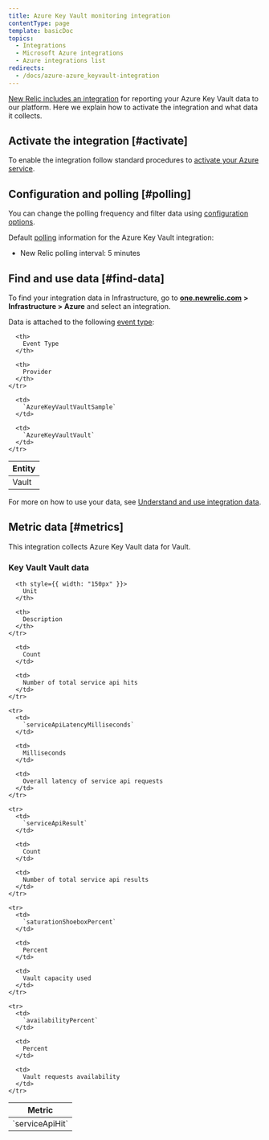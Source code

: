 ```yaml
---
title: Azure Key Vault monitoring integration
contentType: page
template: basicDoc
topics:
  - Integrations
  - Microsoft Azure integrations
  - Azure integrations list
redirects:
  - /docs/azure-azure_keyvault-integration
---
```


[New Relic includes an integration](https://docs.newrelic.com/docs/infrastructure/integrations-getting-started/getting-started/introduction-infrastructure-integrations) for reporting your Azure Key Vault data to our platform. Here we explain how to activate the integration and what data it collects.

## Activate the integration [#activate]

To enable the integration follow standard procedures to [activate your Azure service](/docs/infrastructure/microsoft-azure-integrations/getting-started/activate-azure-integrations).

## Configuration and polling [#polling]

You can change the polling frequency and filter data using [configuration options](/docs/integrations/new-relic-integrations/getting-started/configure-polling-frequency-data-collection-cloud-integrations).

Default [polling](/docs/infrastructure/microsoft-azure-integrations/getting-started/azure-integration-polling) information for the Azure Key Vault integration:

* New Relic polling interval: 5 minutes

## Find and use data [#find-data]

To find your integration data in Infrastructure, go to [**one.newrelic.com**](http://one.newrelic.com) **> Infrastructure [](https://infrastructure.newrelic.com/ "Link opens in a new window.") > Azure** and select an integration.

Data is attached to the following [event type](https://docs.newrelic.com/docs/insights/use-insights-ui/getting-started/introduction-new-relic-insights#event-type):

<Table>
  <thead>
    <tr>
      <th>
        Entity
      </th>

      <th>
        Event Type
      </th>

      <th>
        Provider
      </th>
    </tr>
  </thead>

  <tbody>
    <tr>
      <td>
        Vault
      </td>

      <td>
        `AzureKeyVaultVaultSample`
      </td>

      <td>
        `AzureKeyVaultVault`
      </td>
    </tr>
  </tbody>
</Table>

For more on how to use your data, see [Understand and use integration data](https://docs.newrelic.com/docs/infrastructure/integrations/find-use-infrastructure-integration-data).

## Metric data [#metrics]

This integration collects Azure Key Vault data for Vault.

### Key Vault Vault data

<Table>
  <thead>
    <tr>
      <th style={{ width: "275px" }}>
        Metric
      </th>

      <th style={{ width: "150px" }}>
        Unit
      </th>

      <th>
        Description
      </th>
    </tr>
  </thead>

  <tbody>
    <tr>
      <td>
        `serviceApiHit`
      </td>

      <td>
        Count
      </td>

      <td>
        Number of total service api hits
      </td>
    </tr>

    <tr>
      <td>
        `serviceApiLatencyMilliseconds`
      </td>

      <td>
        Milliseconds
      </td>

      <td>
        Overall latency of service api requests
      </td>
    </tr>

    <tr>
      <td>
        `serviceApiResult`
      </td>

      <td>
        Count
      </td>

      <td>
        Number of total service api results
      </td>
    </tr>

    <tr>
      <td>
        `saturationShoeboxPercent`
      </td>

      <td>
        Percent
      </td>

      <td>
        Vault capacity used
      </td>
    </tr>

    <tr>
      <td>
        `availabilityPercent`
      </td>

      <td>
        Percent
      </td>

      <td>
        Vault requests availability
      </td>
    </tr>
  </tbody>
</Table>
